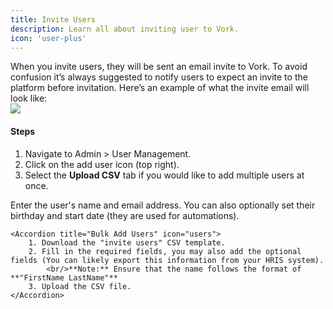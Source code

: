 ```yaml
---
title: Invite Users
description: Learn all about inviting user to Vork.
icon: 'user-plus'
---
```


<Card title="Please Note" icon="lightbulb" iconType="duotone" color="#ca8b04">
    When you invite users, they will be sent an email invite to Vork. To avoid confusion it’s always suggested to notify users to expect an invite to the platform before invitation. Here’s an example of what the invite email will look like:
    <br />
    <Frame>
        <img src="/images/invite-email.png" style={{ borderRadius: '0.5rem' }} />
    </Frame>
</Card>



#### Steps

1. Navigate to Admin > User Management.
2. Click on the add user icon (top right).
3. Select the **Upload CSV** tab if you would like to add multiple users at once.

<AccordionGroup>
    <Accordion title="Add Single User" icon="user">
        Enter the user's name and email address. You can also optionally set their birthday and start date (they are used for automations).
    </Accordion>

    <Accordion title="Bulk Add Users" icon="users">
        1. Download the "invite users" CSV template.
        2. Fill in the required fields, you may also add the optional fields (You can likely export this information from your HRIS system).
            <br/>**Note:** Ensure that the name follows the format of **"FirstName LastName"**
        3. Upload the CSV file.
    </Accordion>
</AccordionGroup>